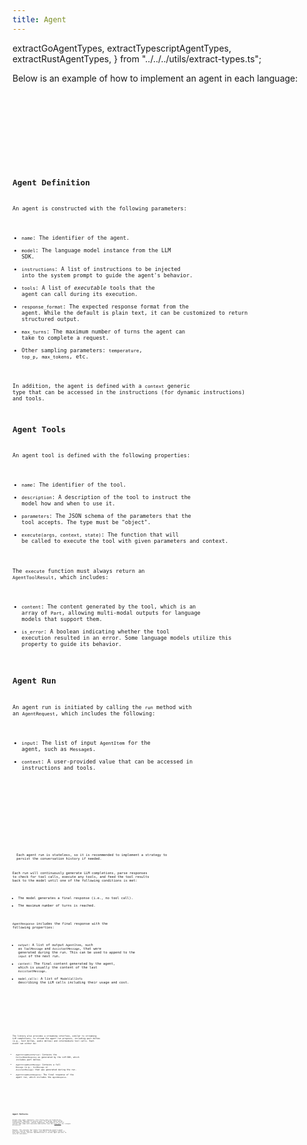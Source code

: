```yaml
---
title: Agent
---
```


  extractGoAgentTypes,
  extractTypescriptAgentTypes,
  extractRustAgentTypes,
} from "../../../utils/extract-types.ts";

Below is an example of how to implement an agent in each language:

<Tabs>
  <TabItem label="TypeScript">
    <Code code={jsAgentCode} lang="typescript" title="agent.ts" />
  </TabItem>
  <TabItem label="Rust">
    <Code code={rustAgentCode} lang="rust" title="agent.rs" />
  </TabItem>
  <TabItem label="Go">
    <Code code={goAgentCode} lang="go" title="main.go" />
  </TabItem>
</Tabs>

## Agent Definition

An agent is constructed with the following parameters:

- `name`: The identifier of the agent.
- `model`: The language model instance from the LLM SDK.
- `instructions`: A list of instructions to be injected into the system prompt to guide the agent's behavior.
- `tools`: A list of _executable_ tools that the agent can call during its execution.
- `response_format`: The expected response format from the agent. While the default is plain text, it can be customized to return structured output.
- `max_turns`: The maximum number of turns the agent can take to complete a request.
- Other sampling parameters: `temperature`, `top_p`, `max_tokens`, etc.

In addition, the agent is defined with a `context` generic type that can be accessed in the instructions (for dynamic instructions) and tools.

## Agent Tools

An agent tool is defined with the following properties:

- `name`: The identifier of the tool.
- `description`: A description of the tool to instruct the model how and when to use it.
- `parameters`: The JSON schema of the parameters that the tool accepts. The type must be "object".
- `execute(args, context, state)`: The function that will be called to execute the tool with given parameters and context.

The `execute` function must always return an `AgentToolResult`, which includes:

- `content`: The content generated by the tool, which is an array of `Part`, allowing multi-modal outputs for language models that support them.
- `is_error`: A boolean indicating whether the tool execution resulted in an error. Some language models utilize this property to guide its behavior.

## Agent Run

An agent run is initiated by calling the `run` method with an `AgentRequest`, which includes the following:

- `input`: The list of input `AgentItem` for the agent, such as `Message`s.
- `context`: A user-provided value that can be accessed in instructions and tools.

<Tabs>
  <TabItem label="TypeScript">
    <Code
      code={extractTypescriptAgentTypes([
        "AgentRequest",
        "AgentItem",
      ])}
      lang="typescript"
      title="types.ts"
    />
  </TabItem>
  <TabItem label="Rust">
    <Code
      code={extractRustAgentTypes([
        "AgentRequest",
        "AgentItem",
      ])}
      lang="rust"
      title="types.rs"
    />
  </TabItem>
  <TabItem label="Go">
    <Code
      code={extractGoAgentTypes([
        "AgentRequest",
        "AgentItem",
      ])}
      lang="go"
      title="types.go"
    />
  </TabItem>
</Tabs>

<Aside>
  Each agent run is stateless, so it is recommended to implement a strategy to
  persist the conversation history if needed.
</Aside>

Each run will continuously generate LLM completions, parse responses to check for tool calls, execute any tools, and feed the tool results back to the model until one of the following conditions is met:

- The model generates a final response (i.e., no tool call).
- The maximum number of turns is reached.

`AgentResponse` includes the final response with the following properties:

- `output`: A list of output `AgentItem`, such as `ToolMessage` and `AssistantMessage`, that were generated during the run. This can be used to append to the `input` of the next run.
- `content`: The final content generated by the agent, which is usually the content of the last `AssistantMessage`.
- `model_calls`: A list of `ModelCallInfo` describing the LLM calls including their usage and cost.

<Tabs>
  <TabItem label="TypeScript">
    <Code
      code={extractTypescriptAgentTypes(["AgentResponse", "ModelCallInfo"])}
      lang="typescript"
      title="types.ts"
    />
  </TabItem>
  <TabItem label="Rust">
    <Code
      code={extractRustAgentTypes(["AgentResponse", "ModelCallInfo"])}
      lang="rust"
      title="types.rs"
    />
  </TabItem>
  <TabItem label="Go">
    <Code
      code={extractGoAgentTypes(["AgentResponse", "ModelCallInfo"])}
      lang="go"
      title="types.go"
    />
  </TabItem>
</Tabs>

The library also provides a streaming interface, similar to streaming LLM completions, to stream the agent run progress, including part deltas (e.g., text deltas, audio deltas) and intermediate tool calls. Each event can either be:

- `AgentStreamEventPartial`: Contains the `PartialModelResponse` as generated by the LLM SDK, which includes part deltas.
- `AgentStreamEventMessage`: Contains a full `Message` (e.g., `ToolMessage` or `AssistantMessage`) that was generated during the run.
- `AgentStreamEventResponse`: The final response of the agent run, which includes the `AgentResponse`.

<Tabs>
  <TabItem label="TypeScript">
    <Code
      code={extractTypescriptAgentTypes([
        "AgentStreamEvent",
        "AgentStreamEventPartial",
        "AgentStreamEventMessage",
        "AgentStreamEventResponse",
      ])}
      lang="typescript"
      title="types.ts"
    />
  </TabItem>
  <TabItem label="Rust">
    <Code
      code={extractRustAgentTypes([
        "AgentStreamEvent",
        "AgentStreamEventPartial",
        "AgentStreamEventMessage",
        "AgentStreamEventResponse",
      ])}
      lang="rust"
      title="types.rs"
    />
  </TabItem>
  <TabItem label="Go">
    <Code
      code={extractGoAgentTypes([
        "AgentStreamEvent",
        "AgentStreamEventPartial",
        "AgentStreamEventMessage",
        "AgentStreamEventResponse",
      ])}
      lang="go"
      title="types.go"
    />
  </TabItem>
</Tabs>

## Agent Patterns

Unlike other agent frameworks, this library does not hardcode any hidden prompt templates or parsing logic. This design choice avoids unnecessary constraints, reduces complexity, and prevents the loss of control that comes with excessive abstraction (see this [blog post](https://hamel.dev/blog/posts/prompt/) for a deeper discussion).

However, this prevents the library from implementing specific agent patterns, such as hand-off, memory, and others. The examples folder in each agent library contains implementations of various agent patterns to serve as references.
